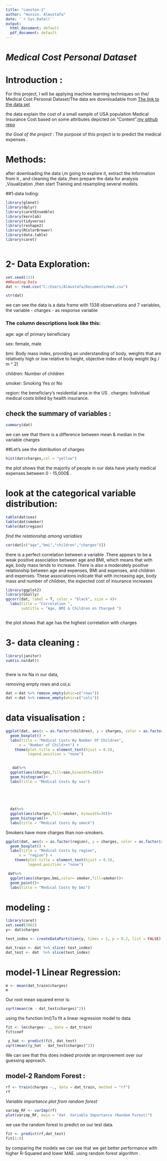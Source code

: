 ---
title: "caoston-2"
author: "Hussin. Almustafa"
date: '`r Sys.Date()`'
output:
  html_document: default
  pdf_document: default
---
  
  
  
  
#         *Medical Cost Personal Dataset*


# Introduction :

For this project, I will be applying machine learning techniques on the/ Medical Cost Personal Dataset/The data are downloadable from  [The link to the  data set](https://www.kaggle.com/datasets/mirichoi0218/insurance/download?datasetVersionNumber=1) 

the data explain the cost of a small sample of USA population Medical Insurance Cost based on some attributes depicted on "Content".[my github repo](https://github.com/halmustafa/Capston-/tree/master)
  
 
*the Goal of the  project : * 
The purpose of this project is to predict the
medical expenses . 
   
 

 

#  Methods:

after downloading the data i,m going to explore it, extract the Information from it , and cleaning the data ,then    prepare the data for analysis ,Visualization  ,then start  Training and resampling several models.




##1-data loding: 

 
```{r}
library(glmnet)
library(dplyr)
library(caretEnsemble)
library(kernlab)
library(tidyverse)
library(reshape2)
library(RColorBrewer)
library(data.table)
library(caret)
 
```
#  2- Data Exploration:

```{r}
set.seed(123)
##Reading Data
dat <- read.csv("C:/Users/Almustafa/Documents/med.csv")

str(dat)
```

we can see the data   is a data frame  with 1338 observations and 7  variables, the variable - charges - as response variable 


### The column descriptions look like this:



age:  age of primary beneficiary

sex:  female, male

bmi:  Body mass index, providing an        understanding of body, weights that are relatively high or low relative to height, objective index of body weight (kg / m ^ 2) 

children:  Number of children 

smoker: Smoking Yes or No 

region: the beneficiary's residential area in           the US .
charges: Individual medical costs billed by               health insurance.


## check the summary of variables :

```{r}
summary(dat)
```


we can see that there  is a difference between mean & median in the variable  charges 




##Let’s see the distribution of charges



```{r}
hist(dat$charges,col = "yellow")
```

the plot shows that the majority of people in our data have yearly medical expenses between 0 - 15,000$  .

 
# look at the categorical variable distribution:

```{r}

table(dat$sex)
table(dat$smoker)
table(dat$region)

```

*find the relationship among variables *

```{r}
cor(dat[c("age","bmi","children","charges")])
```

there is  a perfect correlation between a  variable .There appears to be a weak positive association between age and BMI, which means that with age, body mass tends to increase. There is also a moderately positive relationship between age and expenses, BMI and expenses, and children and expenses. These associations indicate that with increasing age, body mass and number of children, the expected cost of insurance increases


```{r}
library(ggplot2)
library(GGally)
ggcorr(dat, label = T, color = "black", size = 4)+
  labs(title = "Correlation ",
       subtitle = "Age, BMI & Children on Charged ")
  
```
the plot shows that age has the highest correlation with charges 







# 3- data cleaning :

```{r}
library(janitor)
sum(is.na(dat))
 

```
there  is  no  Na in our data,  

  
removing empty rows and col,s:

```{r}
dat <-dat %>% remove_empty(whic=c("rows"))
dat <-dat %>% remove_empty(whic=c("cols"))

```
# data visualisation :


```{r}
ggplot(dat, aes(x = as.factor(children), y = charges, color = as.factor(children))) +
  geom_boxplot() +
  labs(title = "Medical Costs By Number Of Children",
      x = "Number of Children") +
    theme(plot.title = element_text(hjust = 0.5),
          legend.position = "none")
  
```


```{r}
   dat%>% 
  ggplot(aes(charges,fill=sex,binwidth=30))+
  geom_histogram()+
  labs(title = "Medical Costs By sex")
   
  
   
     
```



```{r}
  dat%>% 
  ggplot(aes(charges,fill=smoker, binwidth=30))+
  geom_histogram()+
  labs(title = "Medical Costs By smock")
```
Smokers  have more charges than non-smokers.



```{r}
ggplot(dat, aes(x = as.factor(region), y = charges, color = as.factor(region))) +
  geom_boxplot() +
  labs(title = "Medical Costs by region",
      x = "region") +
    theme(plot.title = element_text(hjust = 0.5),
          legend.position = "none")
```




```{r}


 dat%>% 
  ggplot(aes(charges,bmi,color= smoker,fill=smoker))+
  geom_point()+
  labs(title = "Medical Costs By bmi")
```


# modeling :


```{r}
library(caret)
set.seed(2002)
y<- dat$charges

test_index <- createDataPartition(y, times = 1, p = 0.2, list = FALSE)

dat_train <- dat %>% slice(-test_index)
dat_test <- dat  %>% slice(test_index)


```
# model-1 Linear Regression:


```{r}
m <- mean(dat_train$charges)
m
```
Our root mean squared error is:


```{r}
sqrt(mean((m - dat_test$charges)^2))
```
using the function lm()To fit a linear regression model to data  


```{r}
fit <- lm(charges~ ., data = dat_train)
fit$coef
```



 
 




```{r}
 y_hat <- predict(fit, dat_test)
sqrt(mean((y_hat - dat_test$charges)^2))
```

We can see that this does indeed provide an improvement over our guessing approach.



 




 
 
## model-2 Random Forest :



```{r}
rf <- train(charges ~., data = dat_train, method = "rf")
rf
```


*Variable importance plot from random forest*
  
  
```{r}
varimp_RF <- varImp(rf)
plot(varimp_RF, main = "dat  Variable Importance (Random Forest)")
```
  
  

we  use the random forest to predict on our test data.  

```{r}
fit <- predict(rf,dat_test)
fit[1:8]
```


 

 

by comparing the models we can see that we get better performance with higher R-Squared and lower MAE.   using random forest algorithm .



 




 